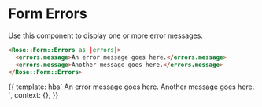 
<Meta title="Rose/Form/Errors" component="Form/Errors" />

# Form Errors

Use this component to display one or more error messages.

```html
<Rose::Form::Errors as |errors|>
  <errors.message>An error message goes here.</errors.message>
  <errors.message>Another message goes here.</errors.message>
</Rose::Form::Errors>
```

<Preview>
  <Story name="Basic Form Errors">
    {{
      template: hbs`
      <Rose::Form::Errors as |errors|>
        <errors.message>An error message goes here.</errors.message>
        <errors.message>Another message goes here.</errors.message>
      </Rose::Form::Errors>
    `,
      context: {},
    }}
  </Story>
</Preview>
